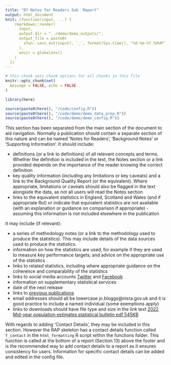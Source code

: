 ```yaml
---
title: "07 Notes for Readers Sub  Report"
output: html_document
knit: (function(input, ...) {
    rmarkdown::render(
      input,
      output_dir = "../demo/demo_outputs/",
      output_file = paste0(
        xfun::sans_ext(input), '_', format(Sys.time(), "%d-%m-%Y_%H%M") , '.html'
      ),
      envir = globalenv()
    )
  })
---
```

  
  

```r
# this chunk sets chunk options for all chunks in this file
knitr::opts_chunk$set(
  message = FALSE, echo = FALSE
)

library(here)

source(paste0(here(), "/code/config.R"))
source(paste0(here(), "/code/demo/demo_data_prep.R"))
source(paste0(here(), "/code/demo/demo_config.R"))
```

This section has been separated from the main section of the document to aid navigation. Normally a publication should contain a separate section of this nature and can be named ‘Notes for Readers', ‘Background Notes’ or ‘Supporting Information’. It should include:

  - definitions (or a link to definitions) of all relevant concepts and terms. Whether the definition is included in the text, the Notes section or a link provided depends on the importance of the reader knowing the correct definition
  - key quality information (including any limitations or key caveats) and a link to the Background Quality Report (or the equivalent). Where appropriate, limitations or caveats should also be flagged in the text alongside the data, as not all users will read the Notes section
  - links to the equivalent statistics in England, Scotland and Wales (and if appropriate RoI) or indicate that equivalent statistics are not available (with an explanation or guidance on comparison if appropriate) - assuming this information is not included elsewhere in the publication

It may include (if relevant):

  - a series of methodology notes (or a link to the methodology used to produce the statistics). This may include details of the data sources used to produce the statistics.
  - information on how the statistics are used, for example if they are used to measure key performance targets; and advice on the appropriate use of the statistics
  - links to related statistics, including where appropriate guidance on the coherence and comparability of the statistics 
  - links to social media accounts [Twitter](https://twitter.com/NISRA) and [Facebook](https://www.facebook.com/nisra.gov.uk)
  - information on supplementary statistical services
  - date of the next release
  - links to [previous publications](https://www.nisra.gov.uk/publications/2021-mid-year-population-estimates-northern-ireland)
  - email addresses should all be lowercase jo.bloggs@nisra.gov.uk and it is good practice to include a named individual (some exemptions apply)
  - links to downloads should have file type and size in the link text [2022 Mid-year population estimates statistical bulletin pdf 545KB](https://www.nisra.gov.uk/system/files/statistics/Statistical%20Bulletin%20-%202022%20Mid-year%20Population%20Estimates%20for%20Northern%20Ireland.pdf)

With regards to adding 'Contact Details', they may be included in this section. However the RAP skeleton has a contact details function called `f_contact` in the `html_formatting` R script within the functions folder. This function is called at the bottom of a report (Section 13) above the footer and is the recommended way to add contact details to a report as it ensures consistency for users. Information for specific contact details can be added and edited in the config file.
